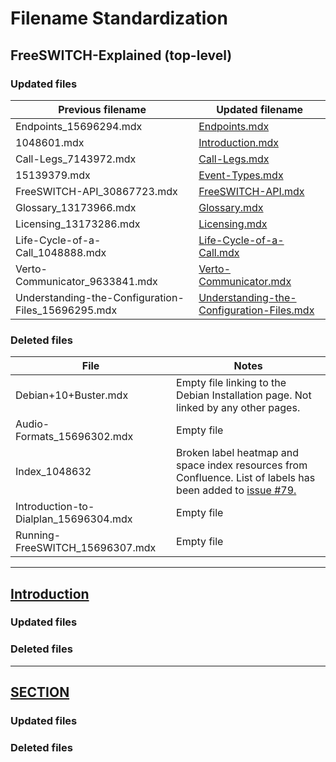 
# Filename Standardization

## FreeSWITCH-Explained (top-level)

### Updated files

| Previous filename                                  | Updated filename                                                                                                  |
| -------------------------------------------------- | ----------------------------------------------------------------------------------------------------------------- |
| Endpoints_15696294.mdx                             | [Endpoints.mdx](/FreeSWITCH-Explained/Introduction/Endpoints)          |
| 1048601.mdx                                        | [Introduction.mdx](/FreeSWITCH-Explained/Introduction/Introduction.mdx) |
| Call-Legs_7143972.mdx                              | [Call-Legs.mdx](/FreeSWITCH-Explained/Introduction/Call-Legs)          |
| 15139379.mdx                                       | [Event-Types.mdx](/FreeSWITCH-Explained/Event-Types)                   |
| FreeSWITCH-API_30867723.mdx                        | [FreeSWITCH-API.mdx](/FreeSWITCH-Explained/Introduction/FreeSWITCH-API)                                      |
| Glossary_13173966.mdx                              | [Glossary.mdx](/FreeSWITCH-Explained/Introduction/Glossary)                                                  |
| Licensing_13173286.mdx                             | [Licensing.mdx](/FreeSWITCH-Explained/Introduction/Licensing)                                                |
| Life-Cycle-of-a-Call_1048888.mdx                   | [Life-Cycle-of-a-Call.mdx](/FreeSWITCH-Explained/Introduction/Life-Cycle-of-a-Call)                          |
| Verto-Communicator_9633841.mdx                     | [Verto-Communicator.mdx](/FreeSWITCH-Explained/Verto-Communicator)                                            |
| Understanding-the-Configuration-Files_15696295.mdx | [Understanding-the-Configuration-Files.mdx](/FreeSWITCH-Explained/Meta-Pages/Filename-Standardization)       |

### Deleted files

| File                                  | Notes                                                                                                                                                                   |
| ------------------------------------- | ----------------------------------------------------------------------------------------------------------------------------------------------------------------------- |
| Debian+10+Buster.mdx                  | Empty file linking to the Debian Installation page. Not linked by any other pages.                                                                                      |
| Audio-Formats_15696302.mdx            | Empty file                                                                                                                                                              |
| Index_1048632                         | Broken label heatmap and space index resources from Confluence. List of labels has been added to [issue \#79.](https://github.com/signalwire/freeswitch-docs/issues/79) |
| Introduction-to-Dialplan_15696304.mdx | Empty file                                                                                                                                                              |
| Running-FreeSWITCH_15696307.mdx       | Empty file                                                                                                                                                              |

---

## [Introduction](../Introduction)

### Updated files

### Deleted files

---

## [SECTION](../SECTION)

### Updated files

### Deleted files
